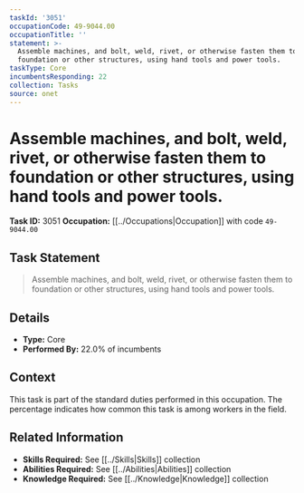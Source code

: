 ```yaml
---
taskId: '3051'
occupationCode: 49-9044.00
occupationTitle: ''
statement: >-
  Assemble machines, and bolt, weld, rivet, or otherwise fasten them to
  foundation or other structures, using hand tools and power tools.
taskType: Core
incumbentsResponding: 22
collection: Tasks
source: onet
---
```

# Assemble machines, and bolt, weld, rivet, or otherwise fasten them to foundation or other structures, using hand tools and power tools.

**Task ID:** 3051
**Occupation:** [[../Occupations|Occupation]] with code `49-9044.00`

## Task Statement

> Assemble machines, and bolt, weld, rivet, or otherwise fasten them to foundation or other structures, using hand tools and power tools.

## Details

- **Type:** Core
- **Performed By:** 22.0% of incumbents

## Context

This task is part of the standard duties performed in this occupation. The percentage indicates how common this task is among workers in the field.

## Related Information

- **Skills Required:** See [[../Skills|Skills]] collection
- **Abilities Required:** See [[../Abilities|Abilities]] collection
- **Knowledge Required:** See [[../Knowledge|Knowledge]] collection
